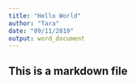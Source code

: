 ---
title: "Hello World"
author: "Tara"
date: "09/11/2019"
output: word_document
---


## This is a markdown file


